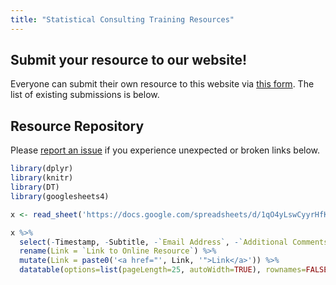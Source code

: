 ```yaml
---
title: "Statistical Consulting Training Resources"
---
```


## Submit your resource to our website!

Everyone can submit their own resource to this website via [this form](https://forms.gle/GG3ao19WudScgZ838). The list of existing submissions is below.

## Resource Repository

::: callout-note
Please [report an issue](https://github.com/petersonR/statCTR/issues/new) if you experience unexpected or broken links below.
:::

```r
library(dplyr)
library(knitr)
library(DT)
library(googlesheets4)

x <- read_sheet('https://docs.google.com/spreadsheets/d/1qO4yLswCyyrHfK6UmzUTajzHOzUSnwO_dlofOYF4hOc/edit#gid=795109231')

x %>% 
  select(-Timestamp, -Subtitle, -`Email Address`, -`Additional Comments`) %>% 
  rename(Link = `Link to Online Resource`) %>% 
  mutate(Link = paste0('<a href="', Link, '">Link</a>')) %>% 
  datatable(options=list(pageLength=25, autoWidth=TRUE), rownames=FALSE, escape = FALSE, filter = "top")
```
